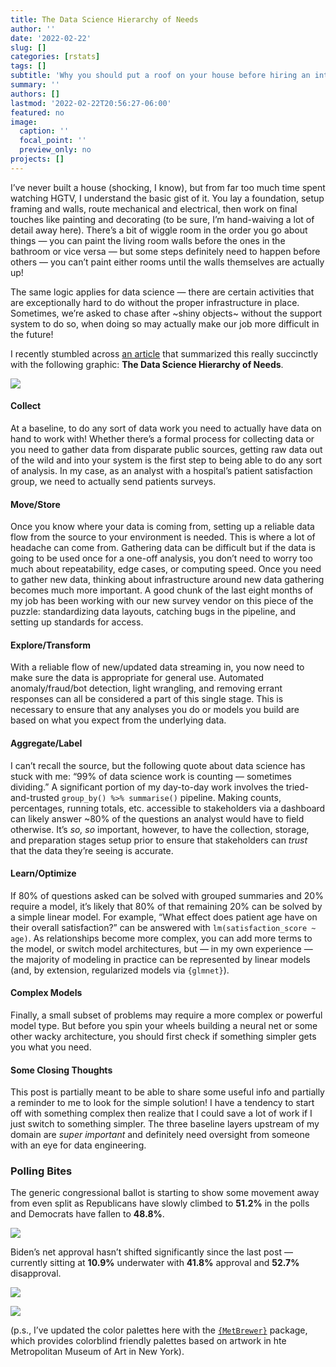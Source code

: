 ```yaml
---
title: The Data Science Hierarchy of Needs
author: ''
date: '2022-02-22'
slug: []
categories: [rstats]
tags: []
subtitle: 'Why you should put a roof on your house before hiring an interior decorator'
summary: ''
authors: []
lastmod: '2022-02-22T20:56:27-06:00'
featured: no
image:
  caption: ''
  focal_point: ''
  preview_only: no
projects: []
---
```


I've never built a house (shocking, I know), but from far too much time spent watching HGTV, I understand the basic gist of it. You lay a foundation, setup framing and walls, route mechanical and electrical, then work on final touches like painting and decorating (to be sure, I'm hand-waiving a lot of detail away here). There's a bit of wiggle room in the order you go about things --- you can paint the living room walls before the ones in the bathroom or vice versa --- but some steps definitely need to happen before others --- you can't paint either rooms until the walls themselves are actually up!

The same logic applies for data science --- there are certain activities that are exceptionally hard to do without the proper infrastructure in place. Sometimes, we're asked to chase after ~shiny objects~ without the support system to do so, when doing so may actually make our job more difficult in the future!

I recently stumbled across [an article](https://towardsdatascience.com/the-data-science-pyramid-8a018013c490) that summarized this really succinctly with the following graphic: **The Data Science Hierarchy of Needs**.

![](pics/ds_hierarchy.png)

#### Collect

At a baseline, to do any sort of data work you need to actually have data on hand to work with! Whether there's a formal process for collecting data or you need to gather data from disparate public sources, getting raw data out of the wild and into your system is the first step to being able to do any sort of analysis. In my case, as an analyst with a hospital's patient satisfaction group, we need to actually send patients surveys. 

#### Move/Store

Once you know where your data is coming from, setting up a reliable data flow from the source to your environment is needed. This is where a lot of headache can come from. Gathering data can be difficult but if the data is going to be used once for a one-off analysis, you don't need to worry too much about repeatability, edge cases, or computing speed. Once you need to gather new data, thinking about infrastructure around new data gathering becomes much more important. A good chunk of the last eight months of my job has been working with our new survey vendor on this piece of the puzzle: standardizing data layouts, catching bugs in the pipeline, and setting up standards for access.

#### Explore/Transform

With a reliable flow of new/updated data streaming in, you now need to make sure the data is appropriate for general use. Automated anomaly/fraud/bot detection, light wrangling, and removing errant responses can all be considered a part of this single stage. This is necessary to ensure that any analyses you do or models you build are based on what you expect from the underlying data.

#### Aggregate/Label

I can't recall the source, but the following quote about data science has stuck with me: "99% of data science work is counting --- sometimes dividing." A significant portion of my day-to-day work involves the tried-and-trusted `group_by() %>% summarise()` pipeline. Making counts, percentages, running totals, etc. accessible to stakeholders via a dashboard can likely answer ~80% of the questions an analyst would have to field otherwise. It's *so, so* important, however, to have the collection, storage, and preparation stages setup prior to ensure that stakeholders can *trust* that the data they're seeing is accurate. 

#### Learn/Optimize

If 80% of questions asked can be solved with grouped summaries and 20% require a model, it's likely that 80% of that remaining 20% can be solved by a simple linear model. For example, "What effect does patient age have on their overall satisfaction?" can be answered with `lm(satisfaction_score ~ age)`. As relationships become more complex, you can add more terms to the model, or switch model architectures, but --- in my own experience --- the majority of modeling in practice can be represented by linear models (and, by extension, regularized models via `{glmnet}`). 

#### Complex Models

Finally, a small subset of problems may require a more complex or powerful model type. But before you spin your wheels building a neural net or some other wacky architecture, you should first check if something simpler gets you what you need. 

#### Some Closing Thoughts

This post is partially meant to be able to share some useful info and partially a reminder to me to look for the simple solution! I have a tendency to start off with something complex then realize that I could save a lot of work if I just switch to something simpler. The three baseline layers upstream of my domain are *super important* and definitely need oversight from someone with an eye for data engineering. 

### Polling Bites

The generic congressional ballot is starting to show some movement away from even split as Republicans have slowly climbed to **51.2%** in the polls and Democrats have fallen to **48.8%**. 

![](pics/generic_ballot_current.png)

Biden's net approval hasn't shifted significantly since the last post --- currently sitting at **10.9%** underwater with **41.8%** approval and **52.7%** disapproval. 

![](pics/approval_disapproval_current.png)

![](pics/net_approval_current.png)

(p.s., I've updated the color palettes here with the [`{MetBrewer}`](https://github.com/BlakeRMills/MetBrewer) package, which provides colorblind friendly palettes based on artwork in hte Metropolitan Museum of Art in New York).


